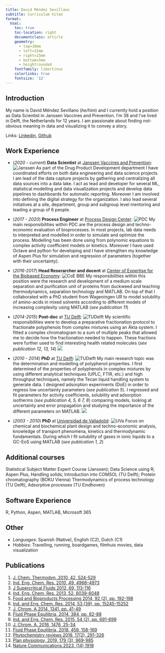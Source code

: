 ```yaml
---
title: David Méndez Sevillano
subtitle: Curriculum Vitae
format: 
  html: 
    toc: true
    toc-location: right
    documentclass: article
    geometry:
      - top=10mm
      - left=15mm
      - right=15mm
      - bottom=5mm
      - heightrounded
    fontfamily: libertinus
    colorlinks: true
    fontsize: '12'
---
```


## Introduction

My name is David Méndez Sevillano (*he/him*) and I currently hold a position as Data Scientist in Janssen Vaccines and Prevention. I'm 38 and I've lived in Delft, the Netherlands for 12 years. I am passionate about finding not-obvious meaning in data and visualizing it to convey a story.

Links: [Linkedin](https://www.linkedin.com/in/dmendezsev/){target="_blank"}, [Github](https://github.com/damense){target="_blank"}

## Work Experience

-   (*2020 - current*) **Data Scientist** at [Janssen Vaccines and Prevention]{.underline}: ![Janssen](logo-janssen.gif){.column-margin} As part of the Drug Product Development department I have coordinated efforts on both data engineering and data science projects. I am lead of the data capture projects by gathering and centralizing all data sources into a data lake. I act as lead and developer for several ML, statistical modelling and data visualization projects and develop data pipelines to dashboards for automatic reporting. Moreover I am involved into defining the digital strategy for the organization. I also lead several initiatives at a site, department, group and subgroup level mentoring and leading a group of 6 people.

-   (*2017 - 2020*) **Process Engineer** at [Process Design Center]{.underline}: ![PDC](pdc-logo.png){.column-margin} My main responsibilities within PDC are the process design and techno-economic evaluation of bioprocesses. In most projects, lab data needs to interpreted and modelled in order to simulate and optimize the process. Modelling has been done using from polynomic equations to complex activity coefficient models or kinetics. Moreover I have used Octave and python for developing and I have strengthen my knowledge of Aspen Plus for simulation and regression of parameters (together with their uncertainty).

-   (*2016-2017*) **Head Reserarcher and docent** at [Center of Expertise for the Biobased Economy]{.underline}: ![CoE BBE](coebbe-logo.jpg){.column-margin} My responsibilities within this position were the research and development of a medium scale separation and purification unit of proteins from duckweed and teaching thermodynamics, separation technology and MATLAB. On top of that I collaborated with a PhD student from Wageningen UR to model solubility of amino-acids in mixed solvents according to different models of increasing complexity using MATLAB (*see publication 11*)

-   (*2014-2015*) **Post-doc** at [TU Delft]{.underline}: ![TUDelft](delft.png){.column-margin} My scientific responsibilities were to develop a preparative fractionation protocol to fractionate polyphenols from complex mixtures using an Äkta system. I fitted a complex chromatogram to a sum of multiple peaks that allowed me to decide how the fractionation needed to happen. These fractions were further used to find interesting health related molecules (*see publication 12, 13, 14*) ![](white.png){.column-margin}

-   (*2010 - 2014*) **PhD** at [TU Delft]{.underline}: ![TUDelft](delft.png){.column-margin} My main research topic was the determination and modelling of polyphenol properties. I first determined of the properties of polyphenols in complex mixtures by using different analytical techniques (UPLC, FTIR, etc.) and high throughput techniques, namely the Tecan liquid handling system to generate data. I designed adsorption experiments (DoE) in order to regress low uncertainty parameters (*see publication 5*). I regressed and fit parameters for activity coefficients, solubility and adsorption isotherms (*see publication 4, 5, 6 7, 8*) comparing models, looking at uncertainty and error propagation and studying the importance of the different parameters on MATLAB. ![](white.png){.column-margin}

-   (*2003 - 2010*) **PhD** at [Universidad de Valladolid]{.underline}: ![UVa](uva.jpeg){.column-margin} Focus on chemical and biochemical plant design and techno-economic analysis, knowledge of transport phenomena, kinetics and thermodynamic fundamentals. During which I fit solubility of gases in ionic liquids to a GC-EoS using MATLAB (*see publication 1, 2*)

## Additional courses

Statistical Subject Matter Expert Course (Janssen); Data Science using R; Aspen Plus, Handling solids; Introduction into COMSOL (TU Delft); Protein chromatography (BOKU Vienna) Thermodynamics of process technology (TU Delft), Adsorptive processes (TU Eindhoven)

## Software Experience

R, Python, Aspen, MATLAB, Microsoft 365

## Other

-   *Languages*: Spanish (Native), English (C2), Dutch (C1)
-   *Hobbies*: Travelling, running, boardgames, filmhuis movies, data visualization

## Publications

1.  [J. Chem. Thermodyn. 2010, 42, 524-529](https://www.sciencedirect.com/science/article/abs/pii/S0021961409002742)
2.  [Ind. Eng. Chem. Res. 2010, 49, 4966--4973](https://pubs.acs.org/doi/abs/10.1021/ie901989f)
3.  [J Supercritical Fluids 2012, 69, 113-116](https://www.sciencedirect.com/science/article/abs/pii/S0896844612002008)
4.  [Ind. Eng. Chem. Res. 2013, 52, 6039-6048](https://pubs.acs.org/doi/abs/10.1021/ie400113t)
5.  [Food and Bioproducts Processing 2014, 92 (2), pp. 192-198](https://www.sciencedirect.com/science/article/abs/pii/S0960308514000182)
6.  [Ind. and Eng. Chem. Res. 2014, 53 (39), pp. 15245-15252](https://pubs.acs.org/doi/abs/10.1021/ie5026419)
7.  [J. Chrom. A 2014, 1341, pp. 41-49](https://www.sciencedirect.com/science/article/abs/pii/S0021967314004269)
8.  [Fluid Phase Equilibria, 2014, 384, pp. 82-88](https://www.sciencedirect.com/science/article/abs/pii/S0378381214005664)
9.  [Ind. and Eng. Chem. Res. 2015, 54 (2), pp. 691-699](https://pubs.acs.org/doi/abs/10.1021/ie5038962)
10. [J. Chrom. A. 2016, 1476, 25-34](https://www.sciencedirect.com/science/article/abs/pii/S0021967316314182)
11. [Fluid Phase Equilibria, 2018, 459, 158-169](https://www.sciencedirect.com/science/article/abs/pii/S0378381217304740)
12. [Phytochemistry reviews 2018, 17(2), 291-326](https://link.springer.com/article/10.1007/s11101-017-9532-2)
13. [Plan physiology, 2019, 179 (3), 969-985](https://academic.oup.com/plphys/article/179/3/969/6116733)
14. [Nature Communications 2023, (14) 1918](https://www.nature.com/articles/s41467-023-37561-2)
